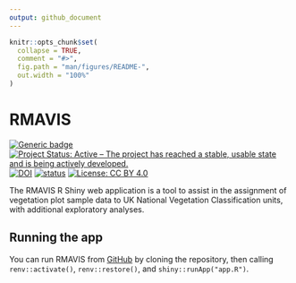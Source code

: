 ```yaml
---
output: github_document
---
```


```r
knitr::opts_chunk$set(
  collapse = TRUE,
  comment = "#>",
  fig.path = "man/figures/README-",
  out.width = "100%"
)
```

# RMAVIS

<!-- badges: start -->
[![Generic badge](https://img.shields.io/badge/Version-0.9997-green.svg)]()
[![Project Status: Active – The project has reached a stable, usable state and is being actively developed.](https://www.repostatus.org/badges/latest/active.svg)](https://www.repostatus.org/#active)
[![DOI](https://zenodo.org/badge/722095560.svg)](https://zenodo.org/badge/latestdoi/722095560)
[![status](https://joss.theoj.org/papers/460c6f934a108fcf5a16d0f2ab77492e/status.svg)](https://joss.theoj.org/papers/460c6f934a108fcf5a16d0f2ab77492e)
[![License: CC BY 4.0](https://img.shields.io/badge/License-LGPL 3.0-lightgrey.svg)](https://opensource.org/license/lgpl-3-0)
<!-- badges: end -->

The RMAVIS R Shiny web application is a tool to assist in the assignment of vegetation plot
sample data to UK National Vegetation Classification units, with additional exploratory analyses.

## Running the app

You can run RMAVIS from [GitHub](https://github.com/ZekeMarshall/RMAVIS) by cloning the 
repository, then calling `renv::activate()`, `renv::restore()`, and `shiny::runApp("app.R")`.

